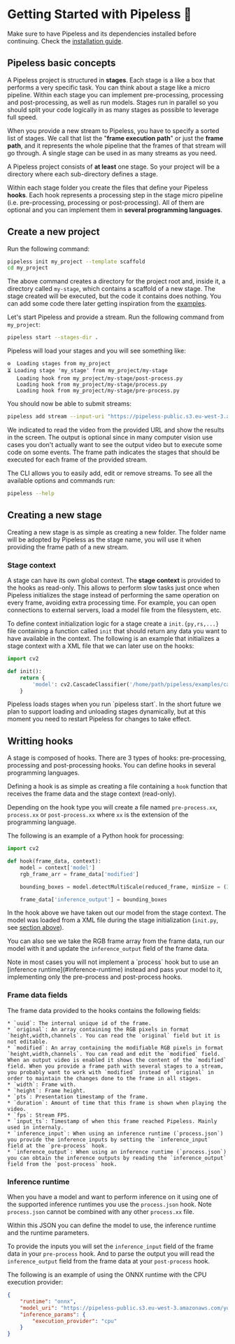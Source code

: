 # Getting Started with Pipeless 🚀

Make sure to have Pipeless and its dependencies installed before continuing. Check the [installation guide](/v1/getting-started/installation).


## Pipeless basic concepts

A Pipeless project is structured in **stages**. Each stage is a like a box that performs a very specific
task. You can think about a stage like a micro pipeline. Within each stage you can implement pre-processing,
processing and post-processing, as well as run models. Stages run in parallel so you should split your code
logically in as many stages as possible to leverage full speed.

When you provide a new stream to Pipeless, you have to specify a sorted list of stages. We call that list
the "**frame execution path**" or just the **frame path**, and it represents the whole pipeline that the
frames of that stream will go through. A single stage can be used in as many streams as you need.

A Pipeless project consists of **at least** one stage. So your project will be a directory where each
sub-directory defines a stage.

Within each stage folder you create the files that define your Pipeless **hooks**. Each hook represents a
processing step in the stage micro pipeline (i.e. pre-processing, processing or post-processing). All of them
are optional and you can implement them in **several programming languages**.

## Create a new project

Run the following command:

```bash copy
pipeless init my_project --template scaffold
cd my_project
```

The above command creates a directory for the project root and, inside it, a directory called `my-stage`,
which contains a scaffold of a new stage.
The stage created will be executed, but the code it contains does nothing. You can add some code there
later getting inspiration from the [examples](/v1/examples).

Let's start Pipeless and provide a stream. Run the following command from `my_project`:

```bash copy
pipeless start --stages-dir .
```

Pipeless will load your stages and you will see something like:

```
⚙️  Loading stages from my_project
⏳ Loading stage 'my_stage' from my_project/my-stage
   Loading hook from my_project/my-stage/post-process.py
   Loading hook from my_project/my-stage/process.py
   Loading hook from my_project/my-stage/pre-process.py
```

You should now be able to submit streams:

```bash copy
pipeless add stream --input-uri "https://pipeless-public.s3.eu-west-3.amazonaws.com/cats.mp4" --output-uri "screen" --frame-path "my-stage"
```

We indicated to read the video from the provided URL and show the results in the screen. The output is optional
since in many computer vision use cases you don't actually want to see the output video but to execute some code on some events.
The frame path indicates the stages that should be executed for each frame of the provided stream.

The CLI allows you to easily add, edit or remove streams. To see all the available options and commands run:

```bash copy
pipeless --help
```

## Creating a new stage

Creating a new stage is as simple as creating a new folder. The folder name will be adopted by Pipeless as the stage name, you
will use it when providing the frame path of a new stream.

### Stage context

A stage can have its own global context. The **stage context** is provided to the hooks
as read-only. This allows to perform slow tasks just once when Pipeless initializes
the stage instead of performing the same operation on every frame, avoiding extra processing
time. For example, you can open connections to external servers, load a model file from the filesystem, etc.

To define context initialization logic for a stage create a `init.{py,rs,...}` file containing a
function called `init` that should return any data you want to have available in the context. The
following is an example that initializes a stage context with a XML file that we can later use on the hooks:

```python filename="init.py"
import cv2

def init():
    return {
        'model': cv2.CascadeClassifier('/home/path/pipeless/examples/cats/cats.xml')
    }
```

<Callout>
Pipeless loads stages when you run `pipeless start`. In the short future we plan to support
loading and unloading stages dynamically, but at this moment you need to restart Pipeless
for changes to take effect.
</Callout>

## Writting hooks

A stage is composed of hooks. There are 3 types of hooks: pre-processing, processing and post-processing hooks.
You can define hooks in several programming languages.

Defining a hook is as simple as creating a file containing a `hook` function that receives the frame data and the stage context (read-only).

Depending on the hook type you will create a file named `pre-process.xx`, `process.xx` or `post-process.xx` where `xx`
is the extension of the programming language.

The following is an example of a Python hook for processing:

```python {3}filename="process.py"
import cv2

def hook(frame_data, context):
    model = context['model']
    rgb_frame_arr = frame_data['modified']

    bounding_boxes = model.detectMultiScale(reduced_frame, minSize = (30, 30))

    frame_data['inference_output'] = bounding_boxes
```

In the hook above we have taken out our model from the stage context. The model was loaded from a XML file during the
stage initialization (`init.py`, see [section above](#creating-a-new-stage)).

You can also see we take the RGB frame array from the frame data, run our model with it and update the `inference_output` field of the frame data.

<Callout>
Note in most cases you will not implement a `process` hook but to use an [inference runtime](#inference-runtime) instead
and pass your model to it, implementing only the pre-process and post-process hooks.
</Callout>

### Frame data fields

The frame data provided to the hooks contains the following fields:

    * `uuid`: The internal unique id of the frame.
    * `original`: An array containing the RGB pixels in format `height,width,channels`. You can read the `original` field but it is not editable.
    * `modified`: An array containing the modifiable RGB pixels in format `height,width,channels`. You can read and edit the `modified` field. When an output video is enabled it shows the content of the `modified` field. When you provide a frame path with several stages to a stream, you probably want to work with `modified` instead of `original` in order to maintain the changes done to the frame in all stages.
    * `width`: Frame with.
    * `height`: Frame height.
    * `pts`: Presentation timestamp of the frame.
    * `duration`: Amount of time that this frame is shown when playing the video.
    * `fps`: Stream FPS.
    * `input_ts`: Timestamp of when this frame reached Pipeless. Mainly used in internaly.
    * `inference_input`: When using an inference runtime (`process.json`) you provide the inference inputs by setting the `inference_input` field at the `pre-process` hook.
    * `inference_output`: When using an inference runtime (`process.json`) you can obtain the inference outputs by reading the `inference_output` field from the `post-process` hook.

### Inference runtime

When you have a model and want to perform inference on it using one of the supported inference runtimes you
use the `process.json` hook. Note `process.json` cannot be combined with any other `process.xx` file.

Within this JSON you can define the model to use, the inference runtime and the runtime parameters.

To provide the inputs you will set the `inference_input` field of the frame data in your `pre-process`
hook. And to parse the output you will read the `inference_output` field from the frame data at your `post-process` hook.

The following is an example of using the ONNX runtime with the CPU execution provider:

```json filename="process.json"
{
    "runtime": "onnx",
    "model_uri": "https://pipeless-public.s3.eu-west-3.amazonaws.com/yolov8n.onnx",
    "inference_params": {
        "execution_provider": "cpu"
    }
}
```